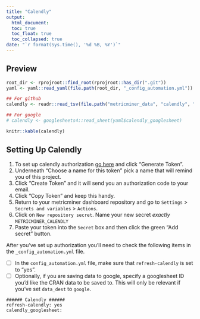 ```yaml
---
title: "Calendly"
output: 
  html_document:
  toc: true
  toc_float: true
  toc_collapsed: true
date: "`r format(Sys.time(), '%d %B, %Y')`"
---
```


## Preview

```r
root_dir <- rprojroot::find_root(rprojroot::has_dir(".git"))
yaml <- yaml::read_yaml(file.path(root_dir, "_config_automation.yml"))

## For github
calendly <- readr::read_tsv(file.path("metricminer_data", "calendly", "calendly.tsv"))

## For google 
# calendly <- googlesheets4::read_sheet(yaml$calendly_googlesheet)
```

```r
knitr::kable(calendly)
```

## Setting Up Calendly

1. To set up calendly authorization [go here](https://calendly.com/integrations/api_webhooks) and click "Generate Token".
2. Underneath "Choose a name for this token" pick a name that will remind you of this project.
3. Click "Create Token" and it will send you an authorization code to your email.
4. Click "Copy Token" and keep this handy.
5. Return to your metricminer dashboard repository and go to `Settings` > `Secrets and variables` > `Actions`.
6. Click on `New repository secret`. Name your new secret *exactly* `METRICMINER_CALENDLY`
7. Paste your token into the `Secret` box and then click the green "Add secret" button.

After you've set up authorization you'll need to check the following items in the `_config_automation.yml` file.

- [ ] In the `config_automation.yml` file, make sure that `refresh-calendly` is set to "yes".
- [ ] Optionally, if you are saving data to google, specify a googlesheet ID you'd like the CRAN data to be saved to. This will only be relevant if you've set `data_dest` to `google`.
```
###### Calendly ######
refresh-calendly: yes
calendly_googlesheet:
```
